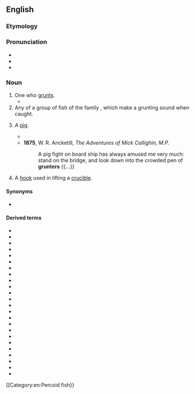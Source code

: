 ==English==
{{rfi|en}}

===Etymology===
{{suffix|en|grunt|er}}

===Pronunciation===
* {{IPA|en|/ˈɡɹʌntə/}}
* {{audio|en|En-au-grunter.ogg|Audio (AU)}}
* {{rhymes|en|ʌntə(ɹ)|s=2}}

===Noun===
{{en-noun}}

# One who [[grunt]]s.
#* {{quote-journal|en|author=Linda Pearce|date=December 19, 2007|work={{w|The Age}}|url=http://www.theage.com.au/news/tennis/tennis-grunters-told-to-stop-the-racket/2007/12/18/1197740272449.html|title=Tennis '''grunters''' told to stop the racket|passage=Dalton, the winner of nine grand slam doubles titles, claims she would have been prepared to forfeit a match against the '''grunter''' par excellence, Maria Sharapova — and has urged the current generation of tennis players to do so.}}
# Any of a group of fish of the family {{taxlink|Terapontidae|family|noshow=1}}, which make a grunting sound when caught.
# {{lb|en|slang}} A [[pig]].
#* {{quote-book|en|year=1849|author=Tennyson|authorlink=Alfred, Lord Tennyson|
|title=Poems|volume=2
|page=224
|passage=We did but keep you surety for our son, / If this be he, — or a draggled mawkin, thou, / That tends her bristled '''grunters''' in the sludge[.]}}
#* '''1875''', W. R. Ancketill, ''The Adventures of Mick Callighin, M.P.''
#*: A pig fight on board ship has always amused me very much: stand on the bridge, and look down into the crowded pen of '''grunters''' {{...}}
# {{lb|en|dated|brass founding}} A [[hook]] used in lifting a [[crucible]].<!--Webster 1913-->

====Synonyms====
* {{sense|fish}} {{vern|tiger perch}}

====Derived terms====
{{rel-top|The fish}}
* {{vern|Adamson's grunter}}
* {{vern|barred grunter}}
* {{vern|black-blotch grunter}}
* {{vern|Drysdale grunter}}
* {{vern|Fortescue grunter}}
* {{vern|Gilbert's grunter}}
* {{vern|Greenway's grunter}}
* {{vern|Jamur Lake grunter}}
* {{vern|Kimberley grunter}}
* {{vern|lake grunter}}
* {{vern|large-scale grunter}}
* {{vern|leathery grunter}}
* {{vern|long-nosed sooty grunter}}
* {{vern|Lorentz's grunter}}
* {{vern|mountain grunter}}
* {{vern|Raymond's grunter}}
* {{vern|Röemer's grunter}}
* {{vern|Sepik grunter}}
* {{vern|silver grunter}}
* {{vern|small-headed grunter}}
* {{ll|en|sooty grunter}}
* {{vern|tapiroid grunter}}
* {{vern|threespot grunter}}
* {{vern|tiger grunter}}
{{rel-bottom}}

[[Category:en:Percoid fish}}